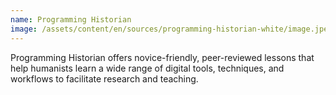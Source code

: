 ```yaml
---
name: Programming Historian
image: /assets/content/en/sources/programming-historian-white/image.jpeg
---
```

Programming Historian offers novice-friendly, peer-reviewed lessons that help humanists learn a wide range of digital tools, techniques, and workflows to facilitate research and teaching.
